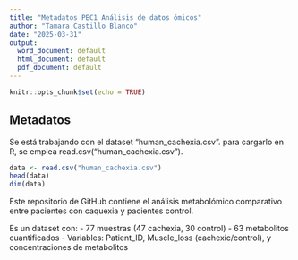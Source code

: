 ---
title: "Metadatos PEC1 Análisis de datos ómicos"
author: "Tamara Castillo Blanco"
date: "2025-03-31"
output:
  word_document: default
  html_document: default
  pdf_document: default
---

```{r setup, include=FALSE}
knitr::opts_chunk$set(echo = TRUE)
```

## Metadatos

Se está trabajando con el dataset "human_cachexia.csv". para cargarlo en R, se emplea read.csv("human_cachexia.csv").

```{r}
data <- read.csv("human_cachexia.csv")
head(data)
dim(data)
```
Este repositorio de GitHub contiene el análisis metabolómico comparativo entre pacientes con caquexia y pacientes control.

Es un dataset con:
  - 77 muestras (47 cachexia, 30 control)
  - 63 metabolitos cuantificados
  - Variables: Patient_ID, Muscle_loss (cachexic/control), y concentraciones de metabolitos
